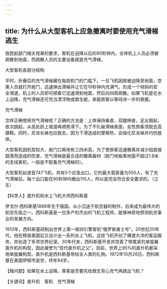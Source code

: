 ```yaml
---
---
---
```

title: 为什么从大型客机上应急撤离时要使用充气滑梯逃生
---




按民航部门相关规章的要求，客机在迫降以后的90秒钟内，全体机上人员必须被疏散到地面，而疏散人员的主要设备就是充气滑梯。

大型客机各部分结构



平时，折叠后的充气滑梯藏在每扇机门的门槛下。一旦飞机因故被迫降至地面，空乘人员就打开舱门，迅速弹出滑梯并让它在10秒钟内充满气，形成一个倾斜的安全滑道，机上的人员即可顺着它迅速滑到地面，然后向四周疏散。如果飞机是在水上迫降，充气滑梯还可充当漂浮物或救生艇，承载旅客以等待进一步的救援。

充气滑梯



怎样正确使用充气滑梯呢？正确的方法是：上体保持垂直，双腿伸直，足尖翘起，依次跳起，从高处跃上坡道再顺势滑下。为了不扎破滑梯表面，女性旅客须脱去高跟鞋。同时，尼龙长袜也应脱去，因为下滑造成的摩擦热，会熔化尼龙袜并灼伤肢体。

大型客机因机型较大，舱门口离地有三四米高，为了使旅客迅速撤离并减少因直接跳落而造成的伤害，充气滑梯是最合适的撤离器材（舱门地板离地面不超过1.8米的支线客机，一般是不配备充气滑梯的）。

大型客机如波音747飞机，共有5个应急出口，它的最大载客量为550人，有了充气滑梯后，每个出口能在90秒钟内撤出110人，所以是完全符合安全要求的。（江东）





【科学人】直升机和水上飞机大师西科斯基

伊戈尔·西科斯基1889年生于俄国，从小沉迷于航空器的制作，后来成为最伟大的航空先驱之一。西科斯基是一位多产的杰出的飞机工程师，能够神奇地预测航空事业的发展方向。

1913年，西科斯基研制出世界上第一架四引擎客机“俄罗斯勇士号”。20世纪20年代，他在移居美国后又设计出一系列水上飞机，这些飞机开创了横渡大洋的客运服务，并创造了多项世界纪录。30年代末，西科斯基开发并完善了带尾桨的单旋翼直升机的构型，因此被誉为“现代直升机之父”。目前，世界上95%的直升机都采用单旋翼构型。直升机是西科斯基带给全人类的礼物。1972年10月26日，西科斯基在美国伊顿市逝世，终年84岁。

【微问题】如果在水上迫降，乘客是否要先给救生背心充气再跳出飞机？

【关键词】直升机　客机　充气滑梯